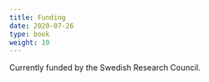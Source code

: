 ```yaml
---
title: Funding
date: 2020-07-26
type: book
weight: 10
---
```



Currently funded by the Swedish Research Council.

